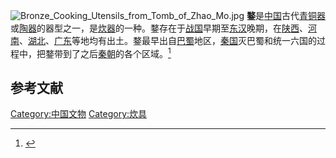 [[File:Bronze_Cooking_Utensils_from_Tomb_of_Zhao_Mo.jpg|right]]
'''鍪'''是[[中国|中国]]古代[[青铜器|青铜器]]或[[陶器|陶器]]的器型之一，是[[炊器|炊器]]的一种。鍪存在于[[战国|战国]]早期至[[东汉|东汉]]晚期，在[[陕西|陕西]]、[[河南|河南]]、[[湖北|湖北]]、[[广东|广东]]等地均有出土。鍪最早出自[[巴蜀|巴蜀]]地区，[[秦国|秦国]]灭巴蜀和统一六国的过程中，把鍪带到了之后[[秦朝|秦朝]]的各个区域。<ref>{{cite journal |author1=懋 |title=铜鍪小议 |journal=四川文物 |date=2009 |issue=2 |page=53-54}}</ref>

==参考文献==
{{reflist}}

[[Category:中国文物|Category:中国文物]]
[[Category:炊具|Category:炊具]]